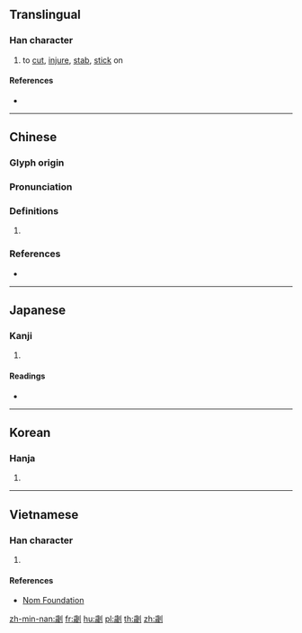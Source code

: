 {{also|刿}}
==Translingual==

===Han character===
{{Han char|rn=18|rad=刀|as=13|sn=15|four=12200|canj=YHLN|ids=⿰歲刂}}

# to [[cut]], [[injure]], [[stab]], [[stick]] on

====References====
* {{Han ref|kx=0144.440|dkj=02227|dj=0326.030|hdz=10357.130|uh=528C|ud=21132|bh=E4F3|bd=58611}}

----

==Chinese==
{{zh-forms|s=刿}}

===Glyph origin===
{{Han etym}}

===Pronunciation===
{{zh-pron
|m=guì
|c=gwai3
|h=pfs=
|md=
|mn=kùi
|w=
|mc=y
|oc=y
|cat=
}}

===Definitions===
{{zh-hanzi}}

# {{rfdef|lang=zh}}

===References===
* {{thcwd|10995}}

----

==Japanese==

===Kanji===
{{ja-kanji|grade=|rs=刀13}}

# {{defn|lang=ja|sort=刀13}}

====Readings====
* {{ja-readings|on=[[けい]] (kei), [[け]] (ke)|kun=[[そこなう]] (sokonau), [[さく]] (saku), [[はり]] (hari), [[とげ]] (toge), [[あう]] (au)}}

----

==Korean==

===Hanja===
{{ko-hanja|hangeul=귀|rv=gwi|mr=kwi}}

# {{defn|lang=ko|sort=刀13}}

----

==Vietnamese==

===Han character===
{{vi-hantu|[[quế]]|rs=刀13}}

# {{defn|lang=vi|sort=刀13}}

====References====
* [http://nomfoundation.org/common/nom_details.php?codepoint=528c Nom Foundation]

[[zh-min-nan:劌]]
[[fr:劌]]
[[hu:劌]]
[[pl:劌]]
[[th:劌]]
[[zh:劌]]